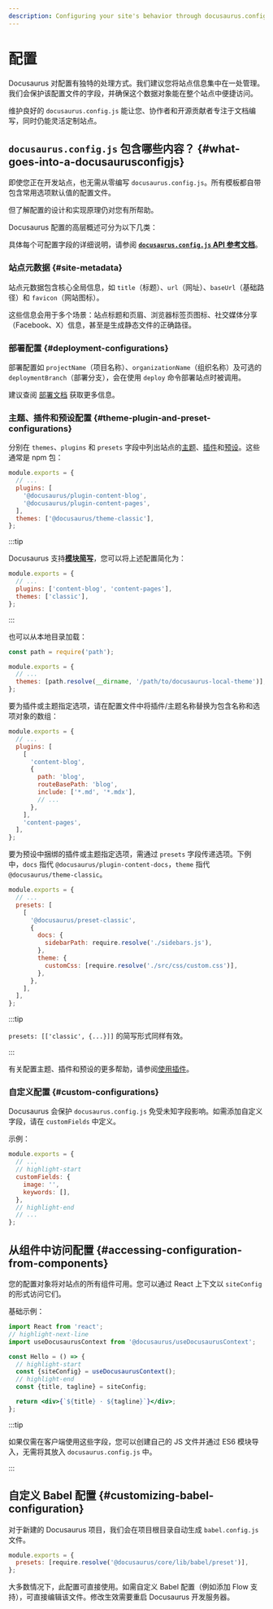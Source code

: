 ```yaml
---
description: Configuring your site's behavior through docusaurus.config.js and more.
---
```


# 配置


Docusaurus 对配置有独特的处理方式。我们建议您将站点信息集中在一处管理。我们会保护该配置文件的字段，并确保这个数据对象能在整个站点中便捷访问。

维护良好的 `docusaurus.config.js` 能让您、协作者和开源贡献者专注于文档编写，同时仍能灵活定制站点。

## `docusaurus.config.js` 包含哪些内容？ {#what-goes-into-a-docusaurusconfigjs}

即使您正在开发站点，也无需从零编写 `docusaurus.config.js`。所有模板都自带包含常用选项默认值的配置文件。

但了解配置的设计和实现原理仍对您有所帮助。

Docusaurus 配置的高层概述可分为以下几类：

<TOCInline toc={toc} minHeadingLevel={3} maxHeadingLevel={3} />

具体每个可配置字段的详细说明，请参阅 [**`docusaurus.config.js` API 参考文档**](api/docusaurus.config.js.mdx)。

### 站点元数据 {#site-metadata}

站点元数据包含核心全局信息，如 `title`（标题）、`url`（网址）、`baseUrl`（基础路径）和 `favicon`（网站图标）。

这些信息会用于多个场景：站点标题和页眉、浏览器标签页图标、社交媒体分享（Facebook、X）信息，甚至是生成静态文件的正确路径。

### 部署配置 {#deployment-configurations}

部署配置如 `projectName`（项目名称）、`organizationName`（组织名称）及可选的 `deploymentBranch`（部署分支），会在使用 `deploy` 命令部署站点时被调用。

建议查阅 [部署文档](deployment.mdx) 获取更多信息。

### 主题、插件和预设配置 {#theme-plugin-and-preset-configurations}

分别在 `themes`、`plugins` 和 `presets` 字段中列出站点的[主题](./using-plugins.mdx#using-themes)、[插件](./using-plugins.mdx)和[预设](./using-plugins.mdx#using-presets)。这些通常是 npm 包：

```js title="docusaurus.config.js"
module.exports = {
  // ...
  plugins: [
    '@docusaurus/plugin-content-blog',
    '@docusaurus/plugin-content-pages',
  ],
  themes: ['@docusaurus/theme-classic'],
};
```

:::tip

Docusaurus 支持[**模块简写**](./using-plugins.mdx#module-shorthands)，您可以将上述配置简化为：

```js title="docusaurus.config.js"
module.exports = {
  // ...
  plugins: ['content-blog', 'content-pages'],
  themes: ['classic'],
};
```

:::

也可以从本地目录加载：

```js title="docusaurus.config.js"
const path = require('path');

module.exports = {
  // ...
  themes: [path.resolve(__dirname, '/path/to/docusaurus-local-theme')],
};
```

要为插件或主题指定选项，请在配置文件中将插件/主题名称替换为包含名称和选项对象的数组：

```js title="docusaurus.config.js"
module.exports = {
  // ...
  plugins: [
    [
      'content-blog',
      {
        path: 'blog',
        routeBasePath: 'blog',
        include: ['*.md', '*.mdx'],
        // ...
      },
    ],
    'content-pages',
  ],
};
```

要为预设中捆绑的插件或主题指定选项，需通过 `presets` 字段传递选项。下例中，`docs` 指代 `@docusaurus/plugin-content-docs`，`theme` 指代 `@docusaurus/theme-classic`。

```js title="docusaurus.config.js"
module.exports = {
  // ...
  presets: [
    [
      '@docusaurus/preset-classic',
      {
        docs: {
          sidebarPath: require.resolve('./sidebars.js'),
        },
        theme: {
          customCss: [require.resolve('./src/css/custom.css')],
        },
      },
    ],
  ],
};
```

:::tip

`presets: [['classic', {...}]]` 的简写形式同样有效。

:::

有关配置主题、插件和预设的更多帮助，请参阅[使用插件](./using-plugins.mdx)。

### 自定义配置 {#custom-configurations}

Docusaurus 会保护 `docusaurus.config.js` 免受未知字段影响。如需添加自定义字段，请在 `customFields` 中定义。

示例：

```js title="docusaurus.config.js"
module.exports = {
  // ...
  // highlight-start
  customFields: {
    image: '',
    keywords: [],
  },
  // highlight-end
  // ...
};
```

## 从组件中访问配置 {#accessing-configuration-from-components}

您的配置对象将对站点的所有组件可用。您可以通过 React 上下文以 `siteConfig` 的形式访问它们。

基础示例：

```jsx
import React from 'react';
// highlight-next-line
import useDocusaurusContext from '@docusaurus/useDocusaurusContext';

const Hello = () => {
  // highlight-start
  const {siteConfig} = useDocusaurusContext();
  // highlight-end
  const {title, tagline} = siteConfig;

  return <div>{`${title} · ${tagline}`}</div>;
};
```

:::tip

如果仅需在客户端使用这些字段，您可以创建自己的 JS 文件并通过 ES6 模块导入，无需将其放入 `docusaurus.config.js` 中。

:::

## 自定义 Babel 配置 {#customizing-babel-configuration}

对于新建的 Docusaurus 项目，我们会在项目根目录自动生成 `babel.config.js` 文件。

```js title="babel.config.js"
module.exports = {
  presets: [require.resolve('@docusaurus/core/lib/babel/preset')],
};
```

大多数情况下，此配置可直接使用。如需自定义 Babel 配置（例如添加 Flow 支持），可直接编辑该文件。修改生效需要重启 Docusaurus 开发服务器。